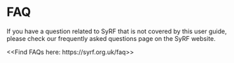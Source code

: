 # FAQ

If you have a question related to SyRF that is not covered by this user guide, please check our frequently asked questions page on the SyRF website.

<<Find FAQs here: https://syrf.org.uk/faq>>
